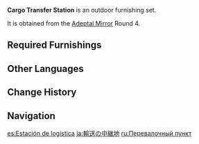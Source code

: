 {{Furnishing Infobox
|id             = 350023
|image          = Furnishing Set Cargo Transfer Station Display.png
|category       = Outdoor Set
|subcategory    = Set
|quality        = 4
|adeptal_energy = 180
|load           = 240
|description    = A transit point for moving goods from place to place. Beside the piled-high cargo crates and wooden barrels are drinks prepared for the workers.<br />Though common bottles and jugs are quite sturdy nowadays, they will still break easily if squashed under a very heavy object. Thus, the workers have always hoped that their foreman might get a cupboard of some sort, rather than leave the bottles on the ground.
|blueprint      = Adeptal Mirror
|adeptal mirror = 4
}}
'''Cargo Transfer Station''' is an outdoor furnishing set.

It is obtained from the [[Adeptal Mirror]] Round 4.

==Required Furnishings==
{{Recipe
|type = Furnishing Set
|Hardened Glazed Vase = 2
|Messy Pile of Fir Crates = 1
|Neat Stack of Fir Kegs = 1
|Crude Double-Decker Pallet = 1
|sort = Hardened Glazed Vase;Messy Pile of Fir Crates;Neat Stack of Fir Kegs;Crude Double-Decker Pallet
|yield = 0
}}

==Other Languages==
{{Other Languages
|en      = Cargo Transfer Station
|zhs     = 货运中转地
|zhs_rm  = Huòyùn Zhōngzhuǎn Dì
|zht     = 貨運中轉地
|zht_rm  = Huòyùn Zhōngzhuǎn Dì
|zh_tl   = 
|ja      = 輸送の中継地
|ja_rm   = Yusou no Chuukeiji
|ja_tl   = Transport Stopover
|ko      = 운송 중계지
|ko_rm   = Unsong Junggyeji
|ko_tl   = Transport Stopover
|es      = Estación de logística
|es_tl   = Logistics Station
|fr      = Station de transfert de marchandises
|fr_tl   = Merchandise Transfer Station
|ru      = Перевалочный пункт
|ru_tl   = Transfer Point
|th      = สถานที่ขนส่งสินค้า
|th_rm   = 
|th_tl   = 
|vi      = Khu Trung Chuyển Hàng Hóa
|vi_tl   = 
|de      = Frachtumschlagplatz
|de_tl   = Cargo Transhipment Point
|id      = Area Pemindahan Barang
|id_tl   = Item Transfer Area
|pt      = Estação de Transferência de Carga
|pt_tl   = Cargo Transfer Station
|tr      = Kargo Aktarma İstasyonu
|tr_tl   = 
|it      = Stazione per il trasferimento merci
|it_tl   = 
}}

==Change History==
{{Change History|1.5}}

==Navigation==
{{Furnishing Navbox/Sets|type=regular}}

[[es:Estación de logística]]
[[ja:輸送の中継地]]
[[ru:Перевалочный пункт]]